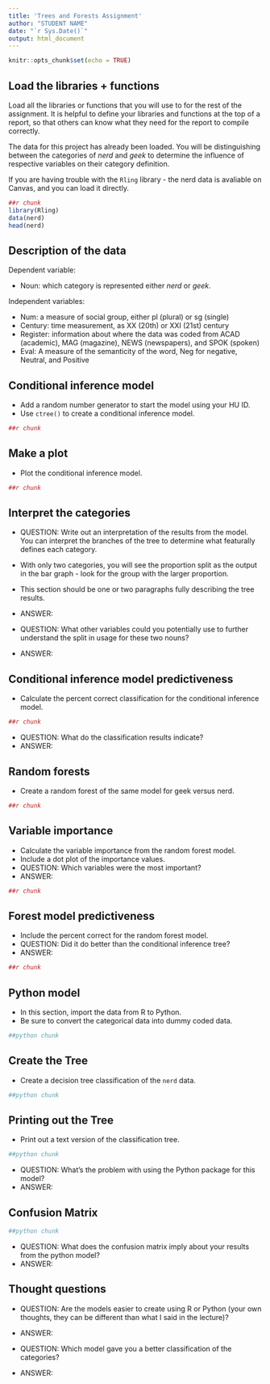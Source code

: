 ```yaml
---
title: 'Trees and Forests Assignment'
author: "STUDENT NAME"
date: "`r Sys.Date()`"
output: html_document
---
```


```r
knitr::opts_chunk$set(echo = TRUE)
```

## Load the libraries + functions

Load all the libraries or functions that you will use to for the rest of the assignment. It is helpful to define your libraries and functions at the top of a report, so that others can know what they need for the report to compile correctly.

The data for this project has already been loaded. You will be distinguishing between the categories of *nerd* and *geek* to determine the influence of respective variables on their category definition. 

If you are having trouble with the `Rling` library - the nerd data is avaliable on Canvas, and you can load it directly. 

```r
##r chunk
library(Rling)
data(nerd)
head(nerd)
```

## Description of the data

Dependent variable: 

- Noun: which category is represented either *nerd* or *geek*.

Independent variables:

- Num: a measure of social group, either pl (plural) or sg (single)
- Century: time measurement, as XX (20th) or XXI (21st) century
- Register: information about where the data was coded from ACAD (academic), MAG (magazine), NEWS (newspapers), and SPOK (spoken)
- Eval: A measure of the semanticity of the word, Neg for negative, Neutral, and Positive

## Conditional inference model

- Add a random number generator to start the model using your HU ID.
- Use `ctree()` to create a conditional inference model. 

```r
##r chunk

```

## Make a plot

- Plot the conditional inference model. 

```r
##r chunk

```

## Interpret the categories 

- QUESTION: Write out an interpretation of the results from the model. You can interpret the branches of the tree to determine what featurally defines each category.
- With only two categories, you will see the proportion split as the output in the bar graph - look for the group with the larger proportion. 
- This section should be one or two paragraphs fully describing the tree results. 
- ANSWER: 

- QUESTION: What other variables could you potentially use to further understand the split in usage for these two nouns?
- ANSWER: 

## Conditional inference model predictiveness

- Calculate the percent correct classification for the conditional inference model. 

```r
##r chunk

```

- QUESTION: What do the classification results indicate? 
- ANSWER: 

## Random forests

- Create a random forest of the same model for geek versus nerd. 

```r
##r chunk

```

## Variable importance

- Calculate the variable importance from the random forest model.
- Include a dot plot of the importance values. 
- QUESTION: Which variables were the most important?
- ANSWER: 

```r
##r chunk

```

## Forest model predictiveness

- Include the percent correct for the random forest model. 
- QUESTION: Did it do better than the conditional inference tree?
- ANSWER: 

```r
##r chunk

```

## Python model

- In this section, import the data from R to Python.
- Be sure to convert the categorical data into dummy coded data. 

```python
##python chunk

```

## Create the Tree

- Create a decision tree classification of the `nerd` data. 

```python
##python chunk

```

## Printing out the Tree

- Print out a text version of the classification tree. 

```python
##python chunk

```

- QUESTION: What's the problem with using the Python package for this model?
- ANSWER: 

## Confusion Matrix

```python
##python chunk

```

- QUESTION: What does the confusion matrix imply about your results from the python model?
- ANSWER: 

## Thought questions

- QUESTION: Are the models easier to create using R or Python (your own thoughts, they can be different than what I said in the lecture)?
- ANSWER: 

- QUESTION: Which model gave you a better classification of the categories?
- ANSWER: 

  